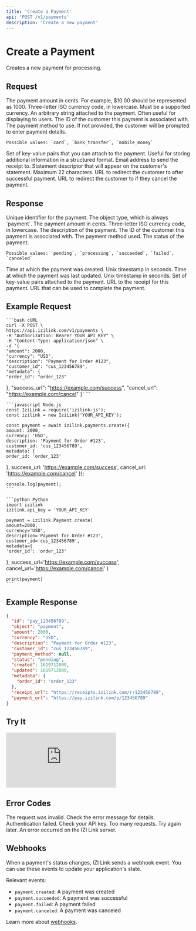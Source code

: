 ```yaml
---
title: 'Create a Payment'
api: 'POST /v1/payments'
description: 'Create a new payment'
---
```


# Create a Payment

Creates a new payment for processing.

## Request

<ParamField body="amount" type="integer" required>
    The payment amount in cents. For example, $10.00 should be represented as 1000.
</ParamField>

<ParamField body="currency" type="string" required>
    Three-letter ISO currency code, in lowercase. Must be a supported currency.
</ParamField>

<ParamField body="description" type="string">
    An arbitrary string attached to the payment. Often useful for displaying to users.
</ParamField>

<ParamField body="customer_id" type="string">
    The ID of the customer this payment is associated with.
</ParamField>

<ParamField body="payment_method" type="string">
    The payment method to use. If not provided, the customer will be prompted to enter payment details.

    Possible values: `card`, `bank_transfer`, `mobile_money`
</ParamField>

<ParamField body="metadata" type="object">
    Set of key-value pairs that you can attach to the payment. Useful for storing additional information in a structured
    format.
</ParamField>

<ParamField body="receipt_email" type="string">
    Email address to send the receipt to.
</ParamField>

<ParamField body="statement_descriptor" type="string">
    Statement descriptor that will appear on the customer's statement. Maximum 22 characters.
</ParamField>

<ParamField body="success_url" type="string">
    URL to redirect the customer to after successful payment.
</ParamField>

<ParamField body="cancel_url" type="string">
    URL to redirect the customer to if they cancel the payment.
</ParamField>

## Response

<ResponseField name="id" type="string">
    Unique identifier for the payment.
</ResponseField>

<ResponseField name="object" type="string">
    The object type, which is always `payment`.
</ResponseField>

<ResponseField name="amount" type="integer">
    The payment amount in cents.
</ResponseField>

<ResponseField name="currency" type="string">
    Three-letter ISO currency code, in lowercase.
</ResponseField>

<ResponseField name="description" type="string">
    The description of the payment.
</ResponseField>

<ResponseField name="customer_id" type="string">
    The ID of the customer this payment is associated with.
</ResponseField>

<ResponseField name="payment_method" type="string">
    The payment method used.
</ResponseField>

<ResponseField name="status" type="string">
    The status of the payment.

    Possible values: `pending`, `processing`, `succeeded`, `failed`, `canceled`
</ResponseField>

<ResponseField name="created" type="integer">
    Time at which the payment was created. Unix timestamp in seconds.
</ResponseField>

<ResponseField name="updated" type="integer">
    Time at which the payment was last updated. Unix timestamp in seconds.
</ResponseField>

<ResponseField name="metadata" type="object">
    Set of key-value pairs attached to the payment.
</ResponseField>

<ResponseField name="receipt_url" type="string">
    URL to the receipt for this payment.
</ResponseField>

<ResponseField name="payment_url" type="string">
    URL that can be used to complete the payment.
</ResponseField>

## Example Request

<CodeGroup>

    ```bash cURL
    curl -X POST \
    https://api.izilink.com/v1/payments \
    -H "Authorization: Bearer YOUR_API_KEY" \
    -H "Content-Type: application/json" \
    -d '{
    "amount": 2000,
    "currency": "USD",
    "description": "Payment for Order #123",
    "customer_id": "cus_123456789",
    "metadata": {
    "order_id": "order_123"
},
    "success_url": "https://example.com/success",
    "cancel_url": "https://example.com/cancel"
}'
    ```

    ```javascript Node.js
    const IziLink = require('izilink-js');
    const izilink = new IziLink('YOUR_API_KEY');

    const payment = await izilink.payments.create({
    amount: 2000,
    currency: 'USD',
    description: 'Payment for Order #123',
    customer_id: 'cus_123456789',
    metadata: {
    order_id: 'order_123'
},
    success_url: 'https://example.com/success',
    cancel_url: 'https://example.com/cancel'
});

    console.log(payment);
    ```

    ```python Python
    import izilink
    izilink.api_key = 'YOUR_API_KEY'

    payment = izilink.Payment.create(
    amount=2000,
    currency='USD',
    description='Payment for Order #123',
    customer_id='cus_123456789',
    metadata={
    'order_id': 'order_123'
},
    success_url='https://example.com/success',
    cancel_url='https://example.com/cancel'
    )

    print(payment)
    ```

</CodeGroup>

## Example Response

```json
{
  "id": "pay_123456789",
  "object": "payment",
  "amount": 2000,
  "currency": "USD",
  "description": "Payment for Order #123",
  "customer_id": "cus_123456789",
  "payment_method": null,
  "status": "pending",
  "created": 1619712000,
  "updated": 1619712000,
  "metadata": {
    "order_id": "order_123"
  },
  "receipt_url": "https://receipts.izilink.com/r/123456789",
  "payment_url": "https://pay.izilink.com/p/123456789"
}
```

## Try It

<Card>
    <iframe
        className="w-full"
        style={{height: '500px'}}
        src="https://api.izilink.com/v1/payments"
        frameBorder="0"
        allowFullScreen
    ></iframe>
</Card>

## Error Codes

<ResponseField name="invalid_request_error" type="object">
    The request was invalid. Check the error message for details.
</ResponseField>

<ResponseField name="authentication_error" type="object">
    Authentication failed. Check your API key.
</ResponseField>

<ResponseField name="rate_limit_error" type="object">
    Too many requests. Try again later.
</ResponseField>

<ResponseField name="api_error" type="object">
    An error occurred on the IZI Link server.
</ResponseField>

## Webhooks

When a payment's status changes, IZI Link sends a webhook event. You can use these events to update your application's state.

Relevant events:

- `payment.created`: A payment was created
- `payment.succeeded`: A payment was successful
- `payment.failed`: A payment failed
- `payment.canceled`: A payment was canceled

Learn more about [webhooks](/webhooks/overview). 